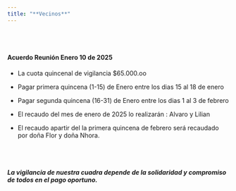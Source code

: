 ```yaml
---
title: "**Vecinos**"
---
```


<br><br>

#### Acuerdo Reunión Enero 10 de 2025

* La cuota quincenal de vigilancia $65.000.oo

* Pagar primera quincena (1-15) de Enero entre los dias 15 al 18 de enero
* Pagar segunda quincena (16-31) de Enero entre los dias 1 al 3 de febrero

* El recaudo del mes de  enero de 2025 lo realizarán : Alvaro y Lilian

* El recaudo apartir del la primera quincena de febrero será recaudado por doña Flor y doña Nhora.


<br><br>


##### La vigilancia de nuestra cuadra depende de la solidaridad y compromiso de todos en el pago oportuno.

